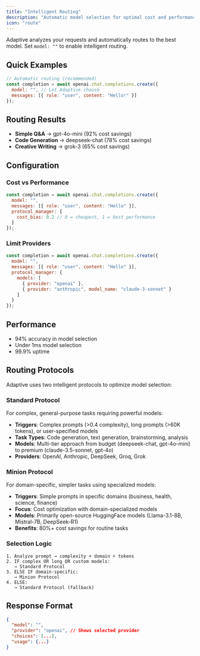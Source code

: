 ```yaml
---
title: "Intelligent Routing"
description: "Automatic model selection for optimal cost and performance"
icon: "route"
---
```


Adaptive analyzes your requests and automatically routes to the best model. Set `model: ""` to enable intelligent routing.

## Quick Examples

```javascript
// Automatic routing (recommended)
const completion = await openai.chat.completions.create({
  model: "", // Let Adaptive choose
  messages: [{ role: "user", content: "Hello!" }]
});
```

## Routing Results

- **Simple Q&A** → gpt-4o-mini (92% cost savings)
- **Code Generation** → deepseek-chat (78% cost savings)  
- **Creative Writing** → grok-3 (65% cost savings)

## Configuration

### Cost vs Performance

```javascript
const completion = await openai.chat.completions.create({
  model: "",
  messages: [{ role: "user", content: "Hello" }],
  protocol_manager: {
    cost_bias: 0.2 // 0 = cheapest, 1 = best performance
  }
});
```

### Limit Providers

```javascript
const completion = await openai.chat.completions.create({
  model: "",
  messages: [{ role: "user", content: "Hello" }],
  protocol_manager: {
    models: [
      { provider: "openai" },
      { provider: "anthropic", model_name: "claude-3-sonnet" }
    ]
  }
});
```

## Performance

- 94% accuracy in model selection
- Under 1ms model selection
- 99.9% uptime

## Routing Protocols

Adaptive uses two intelligent protocols to optimize model selection:

### Standard Protocol
For complex, general-purpose tasks requiring powerful models:

- **Triggers**: Complex prompts (>0.4 complexity), long prompts (>60K tokens), or user-specified models
- **Task Types**: Code generation, text generation, brainstorming, analysis
- **Models**: Multi-tier approach from budget (deepseek-chat, gpt-4o-mini) to premium (claude-3.5-sonnet, gpt-4o)
- **Providers**: OpenAI, Anthropic, DeepSeek, Groq, Grok

### Minion Protocol  
For domain-specific, simpler tasks using specialized models:

- **Triggers**: Simple prompts in specific domains (business, health, science, finance)
- **Focus**: Cost optimization with domain-specialized models
- **Models**: Primarily open-source HuggingFace models (Llama-3.1-8B, Mistral-7B, DeepSeek-R1)
- **Benefits**: 80%+ cost savings for routine tasks

### Selection Logic

```
1. Analyze prompt → complexity + domain + tokens
2. IF complex OR long OR custom models:
   → Standard Protocol
3. ELSE IF domain-specific:
   → Minion Protocol
4. ELSE:
   → Standard Protocol (fallback)
```

## Response Format

```json
{
  "model": "",
  "provider": "openai", // Shows selected provider
  "choices": [...],
  "usage": {...}
}
```

